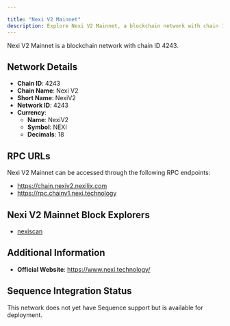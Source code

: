 ```yaml
---

title: "Nexi V2 Mainnet"
description: Explore Nexi V2 Mainnet, a blockchain network with chain ID 4243. Learn about its native currency, NexiV2, and how to interact with the network.
---
```




Nexi V2 Mainnet is a blockchain network with chain ID 4243.

## Network Details

- **Chain ID**: 4243
- **Chain Name**: Nexi V2
- **Short Name**: NexiV2
- **Network ID**: 4243
- **Currency**: 
  - **Name**: NexiV2
  - **Symbol**: NEXI
  - **Decimals**: 18

## RPC URLs

Nexi V2 Mainnet can be accessed through the following RPC endpoints:

- https://chain.nexiv2.nexilix.com
- https://rpc.chainv1.nexi.technology

## Nexi V2 Mainnet Block Explorers

- [nexiscan](https://www.nexiscan.com)

## Additional Information

- **Official Website**: https://www.nexi.technology/

## Sequence Integration Status

This network does not yet have Sequence support but is available for deployment.
